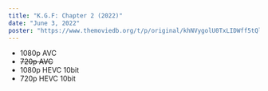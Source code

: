 ```yaml
---
title: "K.G.F: Chapter 2 (2022)"
date: "June 3, 2022"
poster: "https://www.themoviedb.org/t/p/original/khNVygolU0TxLIDWff5tQlAhZ23.jpg"
---
```


- <Link href='/go?url=Sy5HLkYuQ2hhcHRlci4yLkthbm5hZGEuMjAyMi4xMDgwcC5IUS5BTVpOLldFQi1ETC54MjY0LkRELjUuMS5FU3Vicy1UaGVETksubWt2'>1080p AVC</Link>
- <s>720p AVC</s>
- <Link href='/go?url=aHR0cHM6Ly9jZG4ubW92aWVpbmRleC50ay8wOi9LLkcuRi5DaGFwdGVyLjIuMjAyMi5LYW5uYWRhLjEwODBwLjEwYml0LkhRLkhFVkMuQnkuRENSLm1rdg..'>1080p HEVC 10bit</Link>
- <Link href='/go?url=aHR0cHM6Ly9jZG4ubW92aWVpbmRleC50ay8wOi9LLkcuRi5DaGFwdGVyLjIuMjAyMi5LQU5OQURBLjcyMHAuMTBiaXQuV0VCUmlwLjJDSC54MjY1LkhFVkMtUFNBLm1rdg..'>720p HEVC 10bit</Link>
